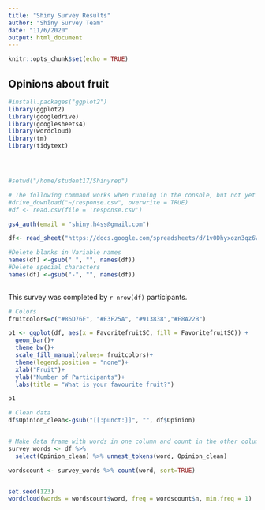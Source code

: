 ```yaml
---
title: "Shiny Survey Results"
author: "Shiny Survey Team"
date: "11/6/2020"
output: html_document
---
```


```r
knitr::opts_chunk$set(echo = TRUE)
```

## Opinions about fruit


```r
#install.packages("ggplot2")
library(ggplot2)
library(googledrive)
library(googlesheets4)
library(wordcloud)
library(tm)
library(tidytext)




#setwd("/home/student17/Shinyrep") 

# The following command works when running in the console, but not yet from markdown, because you need to log in by hand. Probably use drive_auth(email = "shiny.h4ss@gmail.com") later?
#drive_download("~/response.csv", overwrite = TRUE)
#df <- read.csv(file = 'response.csv')

gs4_auth(email = "shiny.h4ss@gmail.com")

df<- read_sheet("https://docs.google.com/spreadsheets/d/1v0Dhyxozn3qz6WW54ZS03_qqO12g1Nzf5gXLBhgSmP0/edit#gid=619522926")

#Delete blanks in Variable names
names(df) <-gsub(" ", "", names(df))
#Delete special characters
names(df) <-gsub("-", "", names(df))
  
```


This survey was completed by `r nrow(df)` participants.


```r

# Colors
fruitcolors=c("#86D76E", "#E3F25A", "#913838","#E8A22B")

p1 <- ggplot(df, aes(x = FavoritefruitSC, fill = FavoritefruitSC)) +
  geom_bar()+
  theme_bw()+
  scale_fill_manual(values= fruitcolors)+
  theme(legend.position = "none")+ 
  xlab("Fruit")+
  ylab("Number of Participants")+
  labs(title = "What is your favourite fruit?")

p1

```


```r

# Clean data
df$Opinion_clean<-gsub("[[:punct:]]", "", df$Opinion)


# Make data frame with words in one column and count in the other colum
survey_words <- df %>% 
  select(Opinion_clean) %>% unnest_tokens(word, Opinion_clean)

wordscount <- survey_words %>% count(word, sort=TRUE)


set.seed(123)
wordcloud(words = wordscount$word, freq = wordscount$n, min.freq = 1)


```